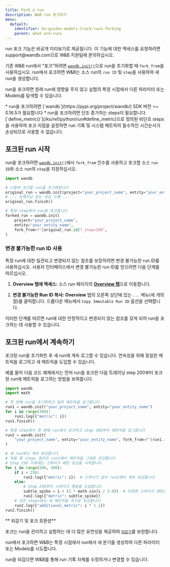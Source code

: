 ```yaml
---
title: Fork a run
description: W&B run 포크하기
menu:
  default:
    identifier: ko-guides-models-track-runs-forking
    parent: what-are-runs
---
```


<Warning>
run 포크 기능은 비공개 미리보기로 제공됩니다. 이 기능에 대한 엑세스를 요청하려면 support@wandb.com으로 W&B 지원팀에 문의하십시오.
</Warning>

기존 W&B run에서 "포크"하려면 [`wandb.init()`](/ko/ref/python/init)으로 run을 초기화할 때 `fork_from`을 사용하십시오. run에서 포크하면 W&B는 소스 run의 `run ID` 및 `step`을 사용하여 새 run을 생성합니다.

run을 포크하면 원래 run에 영향을 주지 않고 실험의 특정 시점에서 다른 파라미터 또는 Models를 탐색할 수 있습니다.

<Note>
* run을 포크하려면 [`wandb`](https://pypi.org/project/wandb/) SDK 버전 >= 0.16.5가 필요합니다
* run을 포크하려면 단조 증가하는 steps이 필요합니다. [`define_metric()`](/ko/ref/python/run#define_metric)으로 정의된 비단조 steps을 사용하여 포크 지점을 설정하면 run 기록 및 시스템 메트릭의 필수적인 시간순서가 손상되므로 사용할 수 없습니다.
</Note>

## 포크된 run 시작

run을 포크하려면 [`wandb.init()`](/ko/ref/python/init)에서 `fork_from` 인수를 사용하고 포크할 소스 `run ID`와 소스 run의 `step`을 지정하십시오.

```python
import wandb

# 나중에 포크할 run을 초기화합니다
original_run = wandb.init(project="your_project_name", entity="your_entity_name")
# ... 트레이닝 또는 로깅 수행 ...
original_run.finish()

# 특정 step에서 run을 포크합니다
forked_run = wandb.init(
    project="your_project_name",
    entity="your_entity_name",
    fork_from=f"{original_run.id}?_step=200",
)
```

### 변경 불가능한 run ID 사용

특정 run에 대한 일관되고 변경되지 않는 참조를 보장하려면 변경 불가능한 run ID를 사용하십시오. 사용자 인터페이스에서 변경 불가능한 run ID를 얻으려면 다음 단계를 따르십시오.

1. **Overview 탭에 엑세스:** 소스 run 페이지의 [**Overview 탭**](/ko/./#overview-tab)으로 이동합니다.

2. **변경 불가능한 Run ID 복사:** **Overview** 탭의 오른쪽 상단에 있는 `...` 메뉴(세 개의 점)를 클릭합니다. 드롭다운 메뉴에서 `Copy Immutable Run ID` 옵션을 선택합니다.

이러한 단계를 따르면 run에 대한 안정적이고 변경되지 않는 참조를 갖게 되어 run을 포크하는 데 사용할 수 있습니다.

## 포크된 run에서 계속하기
포크된 run을 초기화한 후 새 run에 계속 로그할 수 있습니다. 연속성을 위해 동일한 메트릭을 로그하고 새 메트릭을 도입할 수 있습니다.

예를 들어 다음 코드 예제에서는 먼저 run을 포크한 다음 트레이닝 step 200부터 포크된 run에 메트릭을 로그하는 방법을 보여줍니다.

```python
import wandb
import math

# 첫 번째 run을 초기화하고 일부 메트릭을 로그합니다
run1 = wandb.init("your_project_name", entity="your_entity_name")
for i in range(300):
    run1.log({"metric": i})
run1.finish()

# 특정 step에서 첫 번째 run에서 포크하고 step 200부터 메트릭을 로그합니다
run2 = wandb.init(
    "your_project_name", entity="your_entity_name", fork_from=f"{run1.id}?_step=200"
)

# 새 run에서 계속 로깅합니다
# 처음 몇 steps 동안은 run1에서 메트릭을 그대로 로깅합니다
# Step 250 이후에는 스파이크 패턴 로깅을 시작합니다
for i in range(200, 300):
    if i < 250:
        run2.log({"metric": i})  # 스파이크 없이 run1에서 계속 로깅합니다
    else:
        # Step 250부터 스파이크 행동을 도입합니다
        subtle_spike = i + (2 * math.sin(i / 3.0))  # 미묘한 스파이크 패턴을 적용합니다
        run2.log({"metric": subtle_spike})
    # 모든 steps에서 새 메트릭을 추가로 로깅합니다
    run2.log({"additional_metric": i * 1.1})
run2.finish()
```

<Note>
** 되감기 및 포크 호환성**

포크는 run을 관리하고 실험하는 데 더 많은 유연성을 제공하여 [`되감기`](/ko/guides/runs/rewind/)를 보완합니다.

run에서 포크하면 W&B는 특정 시점에서 run에서 새 분기를 생성하여 다른 파라미터 또는 Models를 시도합니다.

run을 되감으면 W&B를 통해 run 기록 자체를 수정하거나 변경할 수 있습니다.
</Note>
